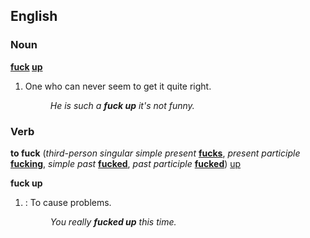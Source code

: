 ==English==

===Noun===
'''[[fuck]] [[up]]'''
# One who can never seem to get it quite right.
#:''He is such a '''fuck up''' it's not funny.''

===Verb===
'''to fuck''' (''third-person singular simple present'' '''[[fucks]]''', ''present participle'' '''[[fucking]]''', ''simple past'' '''[[fucked]]''', ''past participle'' '''[[fucked]]''') [[up]]

'''fuck up'''
# {{slang}}: To cause problems.
#:''You really '''fucked up''' this time.''